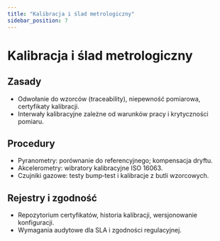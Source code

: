 ```yaml
---
title: "Kalibracja i ślad metrologiczny"
sidebar_position: 7
---
```


# Kalibracja i ślad metrologiczny

## Zasady

- Odwołanie do wzorców (traceability), niepewność pomiarowa, certyfikaty kalibracji.
- Interwały kalibracyjne zależne od warunków pracy i krytyczności pomiaru.

## Procedury

- Pyranometry: porównanie do referencyjnego; kompensacja dryftu.
- Akcelerometry: wibratory kalibracyjne ISO 16063.
- Czujniki gazowe: testy bump‑test i kalibracje z butli wzorcowych.

## Rejestry i zgodność

- Repozytorium certyfikatów, historia kalibracji, wersjonowanie konfiguracji.
- Wymagania audytowe dla SLA i zgodności regulacyjnej.


